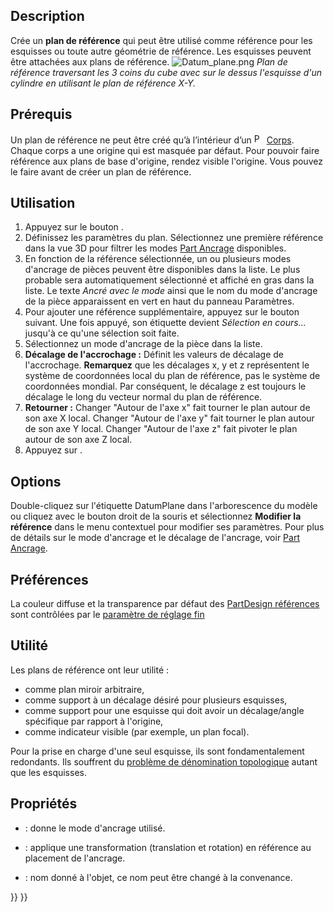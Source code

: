 <languages/>

{{Docnav/fr
|[[PartDesign_Clone/fr|Clone]]
|[[PartDesign_Line/fr|Ligne de référence]]
|[[PartDesign_Workbench/fr|Atelier PartDesign]]
|IconL=PartDesign_Clone.svg
|IconR=PartDesign_Line.svg
|IconC=Workbench_PartDesign.svg
}}

{{VeryImportantMessage|This tool is not available in {{VersionPlus|1.1}}. Use [[Part_DatumPlane|Part DatumPlane]] instead.}}

{{GuiCommand/fr
|Name=PartDesign Plane
|Name/fr=PartDesign Plan de référence
|MenuLocation=PartDesign → Créer une référence → Plan de référence
|Workbenches=[[PartDesign_Workbench/fr|PartDesign]]
|Version=0.17
|SeeAlso=[[PartDesign_Point/fr|PartDesign Point de référence]], [[PartDesign_Line/fr|PartDesign Ligne de référence]]
}}

==Description==

Crée un '''plan de référence''' qui peut être utilisé comme référence pour les esquisses ou toute autre géométrie de référence.
Les esquisses peuvent être attachées aux plans de référence.
[[File:Datum_plane.png|none]]
''Plan de référence traversant les 3 coins du cube avec sur le dessus l'esquisse d'un cylindre en utilisant le plan de référence X-Y.''

<span id="Prerequisites"></span>
==Prérequis==

Un plan de référence ne peut être créé qu’à l’intérieur d’un [[File:PartDesign_Body.svg|16px]] [[PartDesign_Body/fr|Corps]]. Chaque corps a une origine qui est masquée par défaut. Pour pouvoir faire référence aux plans de base d'origine, rendez visible l'origine. Vous pouvez le faire avant de créer un plan de référence.

<span id="Usage"></span>
==Utilisation==

# Appuyez sur le bouton {{Button|[[Image:PartDesign_Plane.svg|16px]] [[PartDesign_Plane/fr|Plan de référence]]}}.
# Définissez les paramètres du plan. Sélectionnez une première référence dans la vue 3D pour filtrer les modes [[Part_EditAttachment/fr|Part Ancrage]] disponibles.
# En fonction de la référence sélectionnée, un ou plusieurs modes d'ancrage de pièces peuvent être disponibles dans la liste. Le plus probable sera automatiquement sélectionné et affiché en gras dans la liste. Le texte ''Ancré avec le mode'' ainsi que le nom du mode d'ancrage de la pièce apparaissent en vert en haut du panneau Paramètres.
# Pour ajouter une référence supplémentaire, appuyez sur le bouton {{Button|Référence}} suivant. Une fois appuyé, son étiquette devient ''Sélection en cours...'' jusqu'à ce qu'une sélection soit faite.
# Sélectionnez un mode d'ancrage de la pièce dans la liste.
# '''Décalage de l'accrochage :'''  Définit les valeurs de décalage de l'accrochage. '''Remarquez''' que les décalages x, y et z représentent le système de coordonnées local du plan de référence, pas le système de coordonnées mondial. Par conséquent, le décalage z est toujours le décalage le long du vecteur normal du plan de référence.
# '''Retourner :''' Changer "Autour de l'axe x" fait tourner le plan autour de son axe X local. Changer "Autour de l'axe y" fait tourner le plan autour de son axe Y local. Changer "Autour de l'axe z" fait pivoter le plan autour de son axe Z local.
# Appuyez sur {{KEY|OK}}.

==Options==

Double-cliquez sur l'étiquette DatumPlane dans l'arborescence du modèle ou cliquez avec le bouton droit de la souris et sélectionnez '''Modifier la référence''' dans le menu contextuel pour modifier ses paramètres. Pour plus de détails sur le mode d'ancrage et le décalage de l'ancrage, voir [[Part_EditAttachment/fr|Part Ancrage]].

<span id="Preferences"></span>
==Préférences==

La couleur diffuse et la transparence par défaut des [[PartDesign_CompDatums/fr|PartDesign références]] sont contrôlées par le [[Fine-tuning/fr#Atelier_PartDesign|paramètre de réglage fin]] {{MenuCommand|DefaultDatumColor}}

<span id="Useful_for"></span>
==Utilité==

Les plans de référence ont leur utilité :
* comme plan miroir arbitraire,
* comme support à un décalage désiré pour plusieurs esquisses,
* comme support pour une esquisse qui doit avoir un décalage/angle spécifique par rapport à l'origine,
* comme indicateur visible (par exemple, un plan focal).

Pour la prise en charge d'une seul esquisse, ils sont fondamentalement redondants. Ils souffrent du [[Topological_naming_problem/fr|problème de dénomination topologique]] autant que les esquisses.

<span id="Properties"></span>
==Propriétés==

* {{PropertyData|MapMode}}: donne le mode d'ancrage utilisé.
* {{PropertyData|Attachment Offset}}: applique une transformation (translation et rotation) en référence au placement de l'ancrage.
* {{PropertyData|Label}}: nom donné à l'objet, ce nom peut être changé à la convenance.


{{Docnav/fr
|[[PartDesign_Clone/fr|Clone]]
|[[PartDesign_Line/fr|Ligne de référence]]
|[[PartDesign_Workbench/fr|Atelier PartDesign]]
|IconL=PartDesign_Clone.svg
|IconR=PartDesign_Line.svg
|IconC=Workbench_PartDesign.svg
}}

{{PartDesign Tools navi{{#translation:}}}}
{{Userdocnavi{{#translation:}}}}